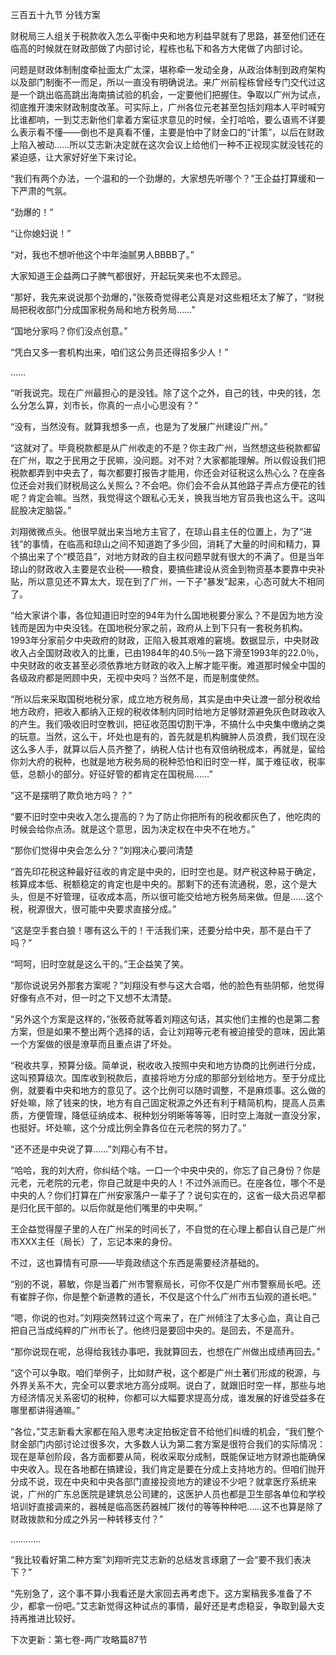 

三百五十九节 分钱方案

财税局三人组关于税款收入怎么平衡中央和地方利益早就有了思路，甚至他们还在临高的时候就在财政部做了内部讨论，程栋也私下和各方大佬做了内部讨论。

问题是财政体制制度牵扯面太广太深，堪称牵一发动全身，从政治体制到政府架构以及部门制衡不一而足，所以一直没有明确说法。来广州前程栋曾经专门交代过这是一个跳出临高跳出海南搞试验的机会，一定要他们把握住。争取以广州为试点，彻底推开澳宋财政制度改革。可实际上，广州各位元老甚至包括刘翔本人平时喊穷比谁都响，一到艾志新他们拿着方案征求意见的时候，全打哈哈，要么语焉不详要么表示看不懂――倒也不是真看不懂，主要是怕中了财金口的“计策”，以后在财政上陷入被动……所以艾志新决定就在这次会议上给他们一种不正视现实就没钱花的紧迫感，让大家好好坐下来讨论。

“我们有两个办法，一个温和的一个劲爆的，大家想先听哪个？”王企益打算缓和一下严肃的气氛。

“劲爆的！”

“让你媳妇说！”

“对，我也不想听他这个中年油腻男人BBBB了。”

大家知道王企益两口子脾气都很好，开起玩笑来也不太顾忌。

“那好，我先来说说那个劲爆的，”张筱奇觉得老公真是对这些粗坯太了解了，“财税局把税收部门分成国家税务局和地方税务局……”

“国地分家吗？你们没点创意。”

“凭白又多一套机构出来，咱们这公务员还得招多少人！”

……

“听我说完。现在广州最担心的是没钱。除了这个之外，自己的钱，中央的钱，怎么分怎么算，刘市长，你真的一点小心思没有？”

“没有，当然没有。就算我想多一点，也是为了发展广州建设广州。”

“这就对了。毕竟税款都是从广州收走的不是？你主政广州，当然想这些税款都留在广州，取之于民用之于民嘛，没问题。对不对？大家都能理解。所以假设我们把税款都弄到中央去了，每次都要打报告才能用，你还会对征税这么热心么？在座各位还会对我们财税局这么关照么？不会吧。你们会不会从其他路子弄点方便花的钱呢？肯定会嘛。当然，我觉得这个跟私心无关，换我当地方官员我也这么干。这叫屁股决定脑袋。”

刘翔微微点头。他很早就出来当地方主官了，在琼山县主任的位置上，为了“进钱”的事情，在临高和琼山之间不知道跑了多少回，消耗了大量的时间和精力，算个搞出来了个“模范县”，对地方财政的自主权问题早就有很大的不满了。但是当年琼山的财政收入主要是农业税――粮食，要搞些建设从资金到物资基本要靠中央补贴，所以意见还不算太大，现在到了广州，一下子“暴发”起来，心态可就大不相同了。

“给大家讲个事，各位知道旧时空的94年为什么国地税要分家么？不是因为地方没钱而是因为中央没钱。在国地税分家之前，政府从上到下只有一套税务机构。1993年分家前夕中央政府的财政，正陷入极其艰难的窘境。数据显示，中央财政收入占全国财政收入的比重，已由1984年的40.5％一路下滑至1993年的22.0％，中央财政的收支甚至必须依靠地方财政的收入上解才能平衡。难道那时候全中国的各级政府都是罔顾中央，无视中央吗？当然不是，而是制度使然。

“所以后来采取国税地税分家，成立地方税务局，其实是由中央让渡一部分税收给地方政府，把收入都纳入正规的税收体制内同时给地方足够财源避免灰色财政收入的产生。我们吸收旧时空教训，把征收范围切割干净，不搞什么中央集中缴纳之类的玩意。当然，这么干，坏处也是有的，首先就是机构臃肿人员浪费，我们现在没这么多人手，就算以后人员齐整了，纳税人估计也有双倍纳税成本，再就是，留给你刘大府的税种，也就是地方税务局的税种恐怕和旧时空一样，属于难征收，税率低，总额小的部分。好征好管的都肯定在国税局……”

“这不是摆明了欺负地方吗？？”

“要不旧时空中央收入怎么提高的？为了防止你把所有的税收都灰色了，他吃肉的时候会给你点汤。就是这个意思，因为决定权在中央不在地方。”

“那你们觉得中央会怎么分？”刘翔决心要问清楚

“首先印花税这种最好征收的肯定是中央的，旧时空也是。财产税这种易于确定，核算成本低、税额稳定的肯定也是中央的。那剩下的还有流通税，恩，这个是大头，但是不好管理，征收成本高，所以很可能交给地方税务局来做。但是……这个税，税源很大，很可能中央要求直接分成。”

“这是空手套白狼！哪有这么干的！干活我们来，还要分给中央，那不是白干了吗？”

“呵呵，旧时空就是这么干的。”王企益笑了笑。

“那你说说另外那套方案呢？”刘翔没有参与这大合唱，他的脸色有些阴郁，他觉得好像有点不对，但一时之下又想不太清楚。

“另外这个方案是这样的，”张筱奇就等着刘翔这句话，其实他们主推的也是第二套方案，但是如果不整出两个选择的话，会让刘翔等元老有被迫接受的意味，因此第一个方案做的很是潦草而且重点讲了坏处。

“税收共享，预算分级。简单说，税收收入按照中央和地方协商的比例进行分成，这叫预算级次。国库收到税款后，直接将地方分成的那部分划给地方。至于分成比例，就要看中央和地方的意见了。这个比例可以随时调整，不是麻烦事。这么做的好处嘛，除了钱来的快，地方有自己固定税源之外还有利于精简机构，提高人员素质，方便管理，降低征纳成本、税种划分明晰等等等，旧时空上海就一直没分家，也挺好。坏处嘛，这个分成比例全靠各位在元老院的努力了。”

“还不还是中央说了算……”刘翔心有不甘。

“哈哈，我的刘大府，你纠结个啥。一口一个中央中央的，你忘了自己身份？你是元老，元老院的元老，你自己就是中央的人！不过外派而已。在座各位，哪个不是中央的人？你们打算在广州安家落户一辈子了？说句实在的，这省一级大员迟早都是归化民干部的。以后你就是他们嘴里的中央啊。”

王企益觉得屋子里的人在广州呆的时间长了，不自觉的在心理上都自认自己是广州市XXX主任（局长）了，忘记本来的身份。

不过，这也算情有可原――毕竟政绩这个东西是需要经济基础的。

“别的不说，慕敏，你是当着广州市警察局长，可你不仅是广州市警察局长吧。还有崔胖子你，你是整个新道教的道长，不仅是这个什么广州市五仙观的道长吧。”

“嗯，你说的也对。”刘翔突然转过这个弯来了，在广州倾注了太多心血，真让自己把自己当成纯粹的广州市长了。他终归是要回中央的。是回去，不是高升。

“那你说现在呢，总得给我钱办事吧，我就算回去，也想在广州做出成绩再回去。”

“这个可以争取。咱们举例子，比如财产税，这个都是广州土著们形成的税源，与外界关系不大，完全可以要求地方高分成啊。说白了，就跟旧时空一样，那些与地方经济情况关系密切的税种，你都可以大幅要求提高分成，谁发展的好谁受益多在哪里都讲得通嘛。”

“各位，”艾志新看大家都在陷入思考决定拍板定音不给他们纠缠的机会，“我们整个财金部门内部讨论过很多次，大多数人认为第二套方案是很符合我们的实际情况：现在是草创阶段，各方面都要从简，税收采取分成制，既能保证地方财源也能确保中央收入。现在各地都在搞建设，我们肯定是要在分成上支持地方的。但咱们抛开分成不说，现在中央和中央各部门直接投资地方的建设不少吧？就拿医疗系统来说，广州的广东总医院是建筑总公司建的，这医护人员也都是卫生部各单位和学校培训好直接调来的，器械是临高医药器械厂拨付的等等种种吧……这不也算是除了财政拨款和分成之外另一种转移支付？”

…………

“我比较看好第二种方案”刘翔听完艾志新的总结发言琢磨了一会“要不我们表决下？”

“先别急了，这个事不算小我看还是大家回去再考虑下。这方案稿我多准备了不少，都拿一份吧。”艾志新觉得这种试点的事情，最好还是考虑稳妥，争取到最大支持再推进比较好。

下次更新：第七卷-两广攻略篇87节

